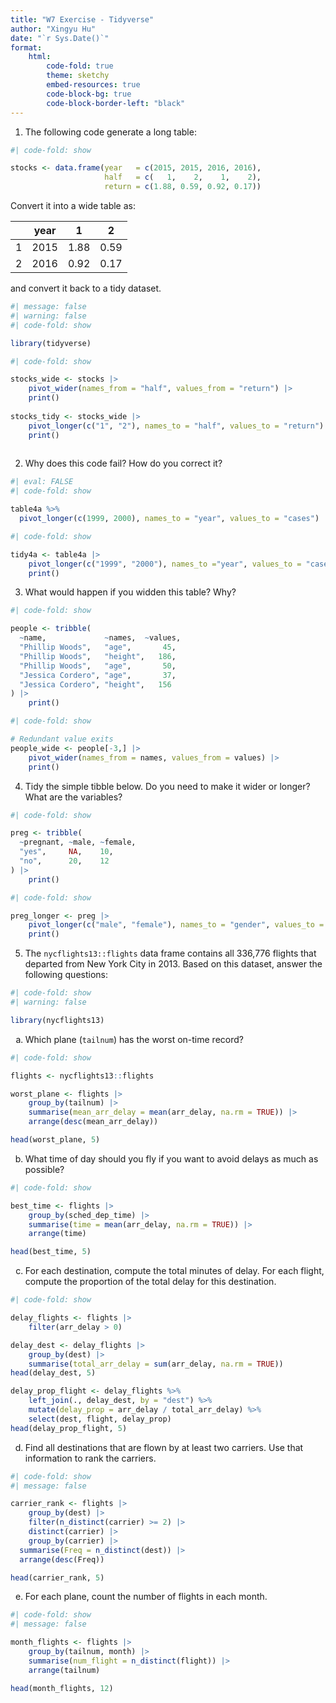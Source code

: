 ```yaml
---
title: "W7 Exercise - Tidyverse"
author: "Xingyu Hu"
date: "`r Sys.Date()`"
format: 
    html:
        code-fold: true
        theme: sketchy
        embed-resources: true
        code-block-bg: true
        code-block-border-left: "black"
---
```


1. The following code generate a long table:

```r
#| code-fold: show

stocks <- data.frame(year   = c(2015, 2015, 2016, 2016),
                     half   = c(   1,    2,    1,    2),
                     return = c(1.88, 0.59, 0.92, 0.17))
```

Convert it into a wide table as:

||year|1|2|
|:-:|:-:|:-:|:-:|
|1|2015|1.88|0.59|
|2|2016|0.92|0.17|

and convert it back to a tidy dataset.

```r
#| message: false
#| warning: false
#| code-fold: show

library(tidyverse)
```


```r
#| code-fold: show

stocks_wide <- stocks |> 
    pivot_wider(names_from = "half", values_from = "return") |>
    print()
    
stocks_tidy <- stocks_wide |> 
    pivot_longer(c("1", "2"), names_to = "half", values_to = "return") |>
    print()
    
```

2. Why does this code fail? How do you correct it?

```r
#| eval: FALSE
#| code-fold: show

table4a %>% 
  pivot_longer(c(1999, 2000), names_to = "year", values_to = "cases")
```

```r
#| code-fold: show

tidy4a <- table4a |> 
    pivot_longer(c("1999", "2000"), names_to ="year", values_to = "cases") |> 
    print()
```


3. What would happen if you widden this table? Why?

```R
#| code-fold: show

people <- tribble(
  ~name,             ~names,  ~values,
  "Phillip Woods",   "age",       45,
  "Phillip Woods",   "height",   186,
  "Phillip Woods",   "age",       50,
  "Jessica Cordero", "age",       37,
  "Jessica Cordero", "height",   156
) |> 
    print()
```

```r
#| code-fold: show

# Redundant value exits
people_wide <- people[-3,] |> 
    pivot_wider(names_from = names, values_from = values) |> 
    print()
```

4. Tidy the simple tibble below. Do you need to make it wider or longer? What are the variables?

```r
#| code-fold: show

preg <- tribble(
  ~pregnant, ~male, ~female,
  "yes",     NA,    10,
  "no",      20,    12
) |> 
    print()
```

```r
#| code-fold: show

preg_longer <- preg |> 
    pivot_longer(c("male", "female"), names_to = "gender", values_to = "count") |> 
    print()
```

5. The `nycflights13::flights` data frame contains all 336,776 flights that departed from New York City in 2013. Based on this dataset, answer the following questions:

```r
#| code-fold: show
#| warning: false

library(nycflights13)
```


a) Which plane (`tailnum`) has the worst on-time record?

```r
#| code-fold: show

flights <- nycflights13::flights

worst_plane <- flights |> 
    group_by(tailnum) |> 
    summarise(mean_arr_delay = mean(arr_delay, na.rm = TRUE)) |> 
    arrange(desc(mean_arr_delay))

head(worst_plane, 5)
```

b) What time of day should you fly if you want to avoid delays as much as possible?

```r
#| code-fold: show

best_time <- flights |> 
    group_by(sched_dep_time) |> 
    summarise(time = mean(arr_delay, na.rm = TRUE)) |> 
    arrange(time)

head(best_time, 5)
```

c) For each destination, compute the total minutes of delay. For each flight, compute the proportion of the total delay for this destination.

```r
#| code-fold: show

delay_flights <- flights |> 
    filter(arr_delay > 0)

delay_dest <- delay_flights |> 
    group_by(dest) |> 
    summarise(total_arr_delay = sum(arr_delay, na.rm = TRUE))
head(delay_dest, 5)

delay_prop_flight <- delay_flights %>%
    left_join(., delay_dest, by = "dest") %>%
    mutate(delay_prop = arr_delay / total_arr_delay) %>%
    select(dest, flight, delay_prop)
head(delay_prop_flight, 5)
```

d) Find all destinations that are flown by at least two carriers. Use that information to rank the carriers.

```r
#| code-fold: show
#| message: false

carrier_rank <- flights |> 
    group_by(dest) |>
    filter(n_distinct(carrier) >= 2) |>
    distinct(carrier) |> 
    group_by(carrier) |> 
  summarise(Freq = n_distinct(dest)) |> 
  arrange(desc(Freq))

head(carrier_rank, 5)
```

e) For each plane, count the number of flights in each month.

```r
#| code-fold: show
#| message: false

month_flights <- flights |> 
    group_by(tailnum, month) |> 
    summarise(num_flight = n_distinct(flight)) |> 
    arrange(tailnum)

head(month_flights, 12)
```




